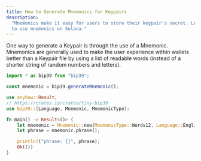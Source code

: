 ```yaml
---
title: How to Generate Mnemonics for Keypairs
description:
  "Mnemonics make it easy for users to store their keypair's secret. Learn how
  to use mnemonics on Solana."
---
```


One way to generate a Keypair is through the use of a Mnemonic. Mnemonics are
generally used to make the user experience within wallets better than a Keypair
file by using a list of readable words (instead of a shorter string of random
numbers and letters).

<CodeTabs storage="cookbook">

```typescript !! title="Typescript"
import * as bip39 from "bip39";

const mnemonic = bip39.generateMnemonic();
```

```rust !! title="Rust"
use anyhow::Result;
// https://crates.io/crates/tiny-bip39
use bip39::{Language, Mnemonic, MnemonicType};

fn main() -> Result<()> {
    let mnemonic = Mnemonic::new(MnemonicType::Words12, Language::English);
    let phrase = mnemonic.phrase();

    println!("phrase: {}", phrase);
    Ok(())
}
```

</CodeTabs>
